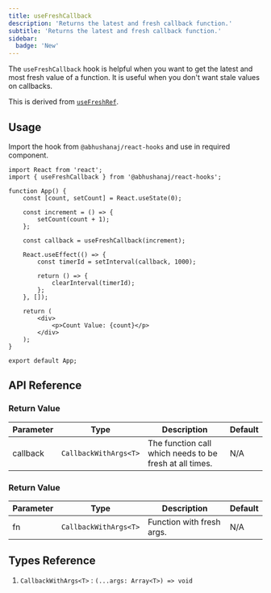 ```yaml
---
title: useFreshCallback
description: 'Returns the latest and fresh callback function.'
subtitle: 'Returns the latest and fresh callback function.'
sidebar:
  badge: 'New'
---
```



The `useFreshCallback` hook is helpful when you want to get the latest and most fresh value of a function. It is useful when you don't want stale values on callbacks.

This is derived from [`useFreshRef`](/hooks/utilities/usefreshref/).

<DemoWrapper title="useFreshCallback">
	<Example client:load />
</DemoWrapper>

## Usage

Import the hook from `@abhushanaj/react-hooks` and use in required component.

```tsx title="./src/App.tsx" ins={2,11, 14}
import React from 'react';
import { useFreshCallback } from '@abhushanaj/react-hooks';

function App() {
	const [count, setCount] = React.useState(0);

	const increment = () => {
		setCount(count + 1);
	};

	const callback = useFreshCallback(increment);

	React.useEffect(() => {
		const timerId = setInterval(callback, 1000);

		return () => {
			clearInterval(timerId);
		};
	}, []);

	return (
		<div>
			<p>Count Value: {count}</p>
		</div>
	);
}

export default App;
```

## API Reference

### Return Value

| Parameter | Type                  | Description                                             | Default |
| --------- | --------------------- | ------------------------------------------------------- | ------- |
| callback  | `CallbackWithArgs<T>` | The function call which needs to be fresh at all times. | N/A     |

### Return Value

| Parameter | Type                  | Description               | Default |
| --------- | --------------------- | ------------------------- | ------- |
| fn        | `CallbackWithArgs<T>` | Function with fresh args. | N/A     |

## Types Reference

1. `CallbackWithArgs<T>` : `(...args: Array<T>) => void`
